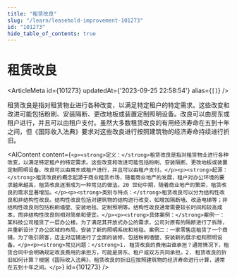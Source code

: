 ```yaml
---
title: "租赁改良"
slug: "/learn/leasehold-improvement-101273"
id: "101273"
hide_table_of_contents: true
---
```



# 租赁改良

<ArticleMeta id={101273} updatedAt={'2023-09-25 22:58:54'} alias={`[]`} />
<div className='border-solid border-b border-t-0 my-4 border-[var(--ifm-color-gray-300)]' />

租赁改良是指对租赁物业进行各种改变，以满足特定租户的特定需求。这些改变和改进可能包括粉刷、安装隔断、更改地板或装置定制照明设备。改良可以由房东或租户进行，并且可以由租户支付。虽然大多数租赁改良的有用经济寿命在五到十年之间，但《国际收入法典》要求对这些改良进行按照建筑物的经济寿命持续进行折旧。

<AIContent content={`<p><strong>定义：</strong>租赁改良是指对租赁物业进行各种改变，以满足特定租户的特定需求。这些改变和改进可能包括粉刷、安装隔断、更改地板或装置定制照明设备。改良可以由房东或租户进行，并且可以由租户支付。</p><p><strong>起源：</strong>租赁改良的概念起源于商业租赁市场，随着商业地产的发展，租户对办公环境的要求越来越高，租赁改良逐渐成为一种常见的做法。20 世纪中期，随着商业地产的繁荣，租赁改良的需求显著增加。</p><p><strong>类别与特点：</strong>租赁改良可以分为结构性改良和非结构性改良。结构性改良包括对建筑物的结构进行改变，如增加隔断墙、改造电梯等；非结构性改良则包括粉刷墙壁、安装地毯、定制照明等。结构性改良通常需要较长时间和较高成本，而非结构性改良则相对简单和便宜。</p><p><strong>具体案例：</strong>案例一：某科技公司租赁了一层办公楼，为了满足其开放式办公的需求，公司对原有的隔断进行了拆除，并重新设计了办公区域的布局，安装了新的照明系统和地毯。案例二：一家零售店租赁了一个商铺，为了吸引顾客，店主对店铺进行了全面的装修，包括粉刷墙壁、安装新的展示柜和照明设备。</p><p><strong>常见问题：</strong>1. 租赁改良的费用由谁承担？通常情况下，租赁合同中会明确规定改良费用的承担方，可能是房东、租户或双方共同承担。2. 租赁改良的折旧如何计算？根据《国际收入法典》，租赁改良的折旧应按照建筑物的经济寿命进行计算，通常在五到十年之间。</p>`} id={101273} />
